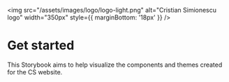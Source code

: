
<Meta title="Intro" />

<img
  src="/assets/images/logo/logo-light.png"
  alt="Cristian Simionescu logo"
  width="350px"
  style={{ marginBottom: '18px' }}
/>

# Get started

This Storybook aims to help visualize the components and themes created for the CS website.
